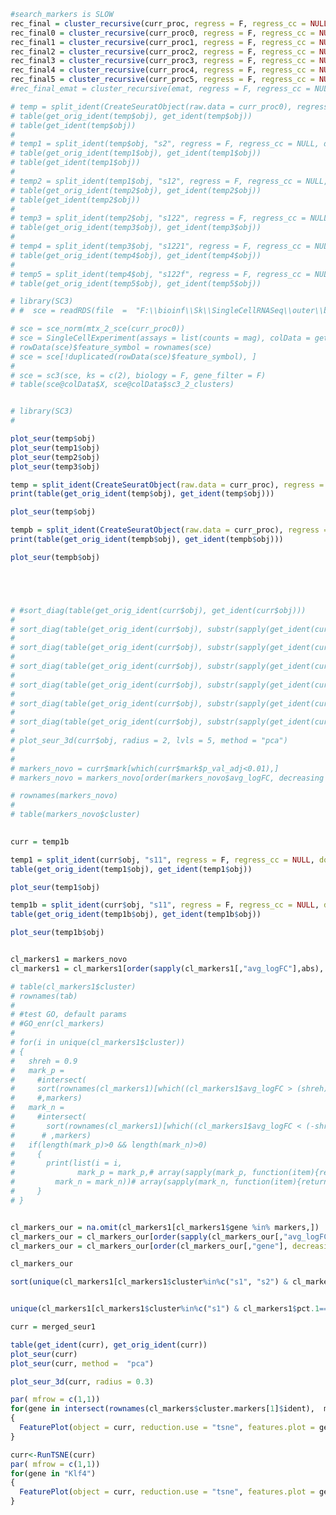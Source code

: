 

```{r}

#search_markers is SLOW
rec_final = cluster_recursive(curr_proc, regress = F, regress_cc = NULL, do.magic = F, search_markers = F, lvls = 4)
rec_final0 = cluster_recursive(curr_proc0, regress = F, regress_cc = NULL, do.magic = F, search_markers = F, lvls = 4)
rec_final1 = cluster_recursive(curr_proc1, regress = F, regress_cc = NULL, do.magic = F, search_markers = F, lvls = 4)
rec_final2 = cluster_recursive(curr_proc2, regress = F, regress_cc = NULL, do.magic = F, search_markers = F, lvls = 4)
rec_final3 = cluster_recursive(curr_proc3, regress = F, regress_cc = NULL, do.magic = F, search_markers = F, lvls = 4)
rec_final4 = cluster_recursive(curr_proc4, regress = F, regress_cc = NULL, do.magic = F, search_markers = F, lvls = 4)
rec_final5 = cluster_recursive(curr_proc5, regress = F, regress_cc = NULL, do.magic = F, search_markers = F, lvls = 4)
#rec_final_emat = cluster_recursive(emat, regress = F, regress_cc = NULL, do.magic = F, search_markers = F, lvls = 4)

# temp = split_ident(CreateSeuratObject(raw.data = curr_proc0), regress = F, regress_cc = NULL, do.magic = F, search_markers = F)
# table(get_orig_ident(temp$obj), get_ident(temp$obj))
# table(get_ident(temp$obj))
# 
# temp1 = split_ident(temp$obj, "s2", regress = F, regress_cc = NULL, do.magic = F, search_markers = F)
# table(get_orig_ident(temp1$obj), get_ident(temp1$obj))
# table(get_ident(temp1$obj))
# 
# temp2 = split_ident(temp1$obj, "s12", regress = F, regress_cc = NULL, do.magic = F, search_markers = F)
# table(get_orig_ident(temp2$obj), get_ident(temp2$obj))
# table(get_ident(temp2$obj))
# 
# temp3 = split_ident(temp2$obj, "s122", regress = F, regress_cc = NULL, do.magic = F, search_markers = F)
# table(get_orig_ident(temp3$obj), get_ident(temp3$obj))
# 
# temp4 = split_ident(temp3$obj, "s1221", regress = F, regress_cc = NULL, do.magic = F, search_markers = F)
# table(get_orig_ident(temp4$obj), get_ident(temp4$obj))
# 
# temp5 = split_ident(temp4$obj, "s122f", regress = F, regress_cc = NULL, do.magic = F, search_markers = F)
# table(get_orig_ident(temp5$obj), get_ident(temp5$obj))

# library(SC3)
# #  sce = readRDS(file  =  "F:\\bioinf\\Sk\\SingleCellRNASeq\\outer\\biase.rds")

# sce = sce_norm(mtx_2_sce(curr_proc0))
# sce = SingleCellExperiment(assays = list(counts = mag), colData = get_types(colnames(mag)))
# rowData(sce)$feature_symbol = rownames(sce)
# sce = sce[!duplicated(rowData(sce)$feature_symbol), ]
# 
# sce = sc3(sce, ks = c(2), biology = F, gene_filter = F)
# table(sce@colData$X, sce@colData$sc3_2_clusters)


# library(SC3)
#

```

```{r}
plot_seur(temp$obj)
plot_seur(temp1$obj)
plot_seur(temp2$obj)
plot_seur(temp3$obj)
```


```{r}

temp = split_ident(CreateSeuratObject(raw.data = curr_proc), regress = F, regress_cc = NULL, do.magic = T, search_markers = F, method = "custom")
print(table(get_orig_ident(temp$obj), get_ident(temp$obj)))

plot_seur(temp$obj)

tempb = split_ident(CreateSeuratObject(raw.data = curr_proc), regress = F, regress_cc = NULL, do.magic = T, search_markers = F, method = "sc3")
print(table(get_orig_ident(tempb$obj), get_ident(tempb$obj)))

plot_seur(tempb$obj)





# #sort_diag(table(get_orig_ident(curr$obj), get_ident(curr$obj)))
# 
# sort_diag(table(get_orig_ident(curr$obj), substr(sapply(get_ident(curr$obj),toString), start = 1, stop = 1)))
# 
# sort_diag(table(get_orig_ident(curr$obj), substr(sapply(get_ident(curr$obj),toString), start = 1, stop = 2)))
# 
# sort_diag(table(get_orig_ident(curr$obj), substr(sapply(get_ident(curr$obj),toString), start = 1, stop = 3)))
# 
# sort_diag(table(get_orig_ident(curr$obj), substr(sapply(get_ident(curr$obj),toString), start = 1, stop = 4)))
# 
# sort_diag(table(get_orig_ident(curr$obj), substr(sapply(get_ident(curr$obj),toString), start = 1, stop = 5)))
# 
# sort_diag(table(get_orig_ident(curr$obj), substr(sapply(get_ident(curr$obj),toString), start = 1, stop = 6)))
# 
# plot_seur_3d(curr$obj, radius = 2, lvls = 5, method = "pca")
# 
# 
# markers_novo = curr$mark[which(curr$mark$p_val_adj<0.01),]
# markers_novo = markers_novo[order(markers_novo$avg_logFC, decreasing = T),]

# rownames(markers_novo)
# 
# table(markers_novo$cluster)
  
```


```{r}
curr = temp1b

temp1 = split_ident(curr$obj, "s11", regress = F, regress_cc = NULL, do.magic = T, search_markers = F, method = "custom")
table(get_orig_ident(temp1$obj), get_ident(temp1$obj))

plot_seur(temp1$obj)

temp1b = split_ident(curr$obj, "s11", regress = F, regress_cc = NULL, do.magic = T, search_markers = F, method = "sc3")
table(get_orig_ident(temp1b$obj), get_ident(temp1b$obj))

plot_seur(temp1b$obj)



```


```{r}
cl_markers1 = markers_novo
cl_markers1 = cl_markers1[order(sapply(cl_markers1[,"avg_logFC"],abs), decreasing = T),]

# table(cl_markers1$cluster)
# rownames(tab)
# 
# #test GO, default params
# #GO_enr(cl_markers)
# 
# for(i in unique(cl_markers1$cluster))
# {
#   shreh = 0.9
#   mark_p = 
#     #intersect(
#     sort(rownames(cl_markers1)[which((cl_markers1$avg_logFC > (shreh)) & (cl_markers1$cluster==i))])
#     #,markers)
#   mark_n = 
#     #intersect(
#       sort(rownames(cl_markers1)[which((cl_markers1$avg_logFC < (-shreh)) & (cl_markers1$cluster==i))])
#      # ,markers)
#   if(length(mark_p)>0 && length(mark_n)>0)
#     {
#       print(list(i = i,
#              mark_p = mark_p,# array(sapply(mark_p, function(item){return(unlist(strsplit(toString(item),".", fixed = T))[1])})),
#         mark_n = mark_n))# array(sapply(mark_n, function(item){return(unlist(strsplit(toString(item),".", fixed = T))[1])}))))
#     }
# }


cl_markers_our = na.omit(cl_markers1[cl_markers1$gene %in% markers,])
cl_markers_our = cl_markers_our[order(sapply(cl_markers_our[,"avg_logFC"],abs), decreasing = T),]
cl_markers_our = cl_markers_our[order(cl_markers_our[,"gene"], decreasing = F),]

cl_markers_our

sort(unique(cl_markers1[cl_markers1$cluster%in%c("s1", "s2") & cl_markers1$pct.1>0.9 & cl_markers1$pct.2>0.9,]$gene))


unique(cl_markers1[cl_markers1$cluster%in%c("s1") & cl_markers1$pct.1==1 & cl_markers1$pct.2==1 & cl_markers1$avg_logFC<0,]$gene)
```


```{r}
curr = merged_seur1

table(get_ident(curr), get_orig_ident(curr))
plot_seur(curr)
plot_seur(curr, method =  "pca")

plot_seur_3d(curr, radius = 0.3)


```


```{r}

par( mfrow = c(1,1))
for(gene in intersect(rownames(cl_markers$cluster.markers[1]$ident),  markers))
{
  FeaturePlot(object = curr, reduction.use = "tsne", features.plot = gene, cols.use = c("red", "green"))
}

```

```{r}
curr<-RunTSNE(curr)
par( mfrow = c(1,1))
for(gene in "Klf4")
{
  FeaturePlot(object = curr, reduction.use = "tsne", features.plot = gene, cols.use = c("red", "green"))
}

```

